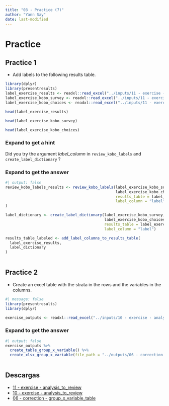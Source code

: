 ```yaml
---
title: "03 - Practice (7)"
author: "Yann Say"
date: last-modified
---
```


# Practice

## Practice 1

- Add labels to the following results table. 
```r
library(dplyr)
library(presentresults)
label_exercise_results <- readxl::read_excel("../inputs/11 - exercise - label.xlsx", sheet = "results_table")
label_exercise_kobo_survey <- readxl::read_excel("../inputs/11 - exercise - label.xlsx", sheet = "kobo_survey")
label_exercise_kobo_choices <- readxl::read_excel("../inputs/11 - exercise - label.xlsx", sheet = "kobo_choices")

```

```r
head(label_exercise_results)
```

```r
head(label_exercise_kobo_survey)
```

```r
head(label_exercise_kobo_choices)
```

::: {.callout-note collapse="true" appearance="minimal"}
### Expand to get a hint

Did you try the argument *label_column* in `review_kobo_labels` and `create_label_dictionary` ?
:::

::: {.callout-tip collapse="true" appearance="minimal"}
### Expand to get the answer

```r
#| output: false
review_kobo_labels_results <- review_kobo_labels(label_exercise_kobo_survey,
                                                 label_exercise_kobo_choices,
                                                 results_table = label_exercise_results, 
                                                 label_column = "label"
)

label_dictionary <- create_label_dictionary(label_exercise_kobo_survey, 
                                            label_exercise_kobo_choices, 
                                            results_table = label_exercise_results, 
                                            label_column = "label")

results_table_labeled <- add_label_columns_to_results_table(
  label_exercise_results,
  label_dictionary
)
  
```
:::

## Practice 2

- Create an excel table with the strata in the rows and the variables in the columns.

```r
#| message: false
library(presentresults)
library(dplyr)
```

```r
exercise_outputs <- readxl::read_excel("../inputs/10 - exercise - analysis_to_review.xlsx")

```

::: {.callout-tip collapse="true" appearance="minimal"}
### Expand to get the answer

```r
#| output: false
exercise_outputs %>% 
  create_table_group_x_variable() %>% 
  create_xlsx_group_x_variable(file_path = "../outputs/06 - correction - group_x_variable_table.xlsx", overwrite = T) 
  
```
:::

## Descargas

- [11 - exercise - analysis_to_review](../inputs/11 - exercise - label.xlsx)
- [10 - exercise - analysis_to_review](../inputs/10 - exercise - analysis_to_review.xlsx)
- [06 - correction - group_x_variable_table](../outputs/06 - correction - group_x_variable_table.xlsx)
